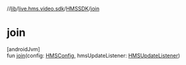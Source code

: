 //[lib](/api-reference/android/v2/home/content)/[live.hms.video.sdk](../index)/[HMSSDK](index)/[join](join)

# join

[androidJvm]\
fun [join](join)(config: [HMSConfig](../../live.hms.video.sdk.models/-h-m-s-config/index), hmsUpdateListener: [HMSUpdateListener](../-h-m-s-update-listener/index))

